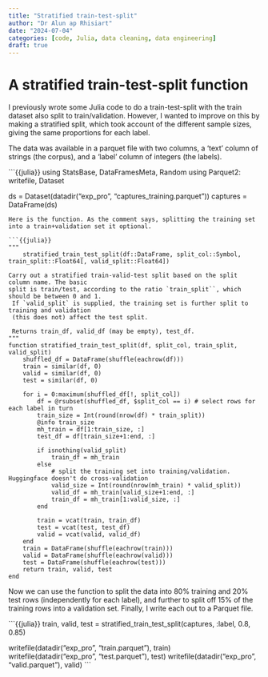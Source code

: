 ```yaml
---
title: "Stratified train-test-split"
author: "Dr Alun ap Rhisiart"
date: "2024-07-04"
categories: [code, Julia, data cleaning, data engineering]
draft: true
---
```


# A stratified train-test-split function
I previously wrote some Julia code to do a train-test-split with the train dataset also split to train/validation. However, I wanted to improve on this by making a stratified split, which took account of the different sample sizes, giving the same proportions for each label.

The data was available in a parquet file with two columns, a 'text' column of strings (the corpus), and a 'label' column of integers (the labels). 

```{{julia}}
using StatsBase, DataFramesMeta, Random
using Parquet2: writefile, Dataset

ds = Dataset(datadir("exp_pro", "captures_training.parquet"))
captures = DataFrame(ds)
```
Here is the function. As the comment says, splitting the training set into a train+validation set it optional.

```{{julia}}
"""
    stratified_train_test_split(df::DataFrame, split_col::Symbol, train_split::Float64[, valid_split::Float64])

Carry out a stratified train-valid-test split based on the split column name. The basic
split is train/test, according to the ratio `train_split``, which should be between 0 and 1.
 If `valid_split` is supplied, the training set is further split to training and validation 
 (this does not) affect the test split.

 Returns train_df, valid_df (may be empty), test_df.
"""
function stratified_train_test_split(df, split_col, train_split, valid_split)
    shuffled_df = DataFrame(shuffle(eachrow(df)))
    train = similar(df, 0)
    valid = similar(df, 0)
    test = similar(df, 0)

    for i = 0:maximum(shuffled_df[!, split_col])
        df = @rsubset(shuffled_df, $split_col == i) # select rows for each label in turn
        train_size = Int(round(nrow(df) * train_split))
        @info train_size
        mh_train = df[1:train_size, :]
        test_df = df[train_size+1:end, :]

        if isnothing(valid_split)
            train_df = mh_train
        else
            # split the training set into training/validation. Huggingface doesn't do cross-validation
            valid_size = Int(round(nrow(mh_train) * valid_split))
            valid_df = mh_train[valid_size+1:end, :]
            train_df = mh_train[1:valid_size, :]
        end

        train = vcat(train, train_df)
        test = vcat(test, test_df)
        valid = vcat(valid, valid_df)
    end
    train = DataFrame(shuffle(eachrow(train)))
    valid = DataFrame(shuffle(eachrow(valid)))
    test = DataFrame(shuffle(eachrow(test)))
    return train, valid, test
end
```
Now we can use the function to split the data into 80% training and 20% test rows (independently for each label), and further to split off 15% of the training rows into a validation set. Finally, I write each out to a Parquet file.

```{{julia}}
train, valid, test = stratified_train_test_split(captures, :label, 0.8, 0.85)

writefile(datadir("exp_pro", "train.parquet"), train)
writefile(datadir("exp_pro", "test.parquet"), test)
writefile(datadir("exp_pro", "valid.parquet"), valid)
```
